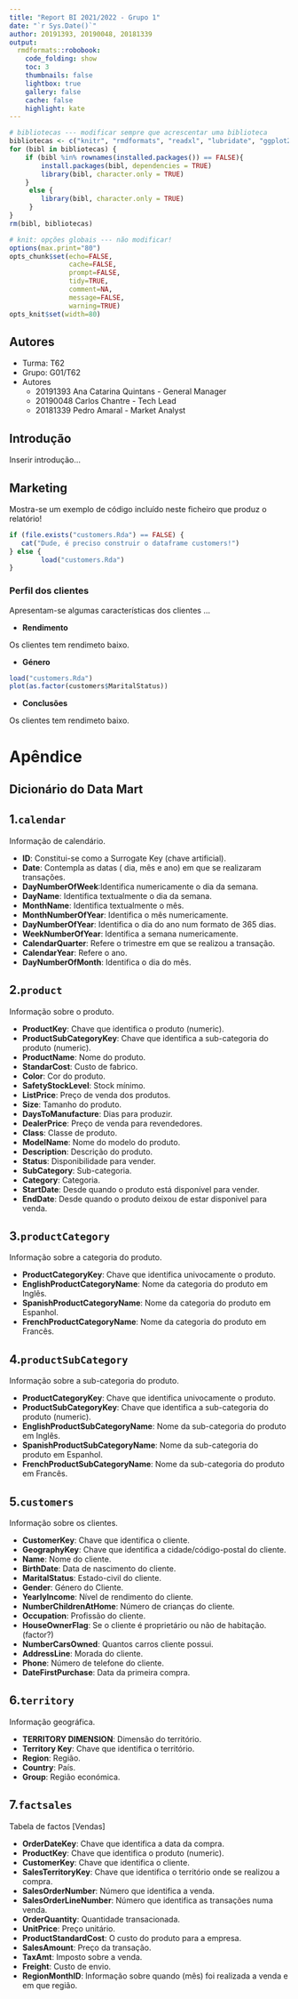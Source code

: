 ```yaml
---
title: "Report BI 2021/2022 - Grupo 1"
date: "`r Sys.Date()`"
author: 20191393, 20190048, 20181339
output:
  rmdformats::robobook:
    code_folding: show
    toc: 3
    thumbnails: false
    lightbox: true
    gallery: false
    cache: false
    highlight: kate
---
```


```r
# bibliotecas --- modificar sempre que acrescentar uma biblioteca
bibliotecas <- c("knitr", "rmdformats", "readxl", "lubridate", "ggplot2", "DT")
for (bibl in bibliotecas) {
    if (bibl %in% rownames(installed.packages()) == FALSE){
        install.packages(bibl, dependencies = TRUE)
        library(bibl, character.only = TRUE)    
    }
     else {
        library(bibl, character.only = TRUE)
     }
}
rm(bibl, bibliotecas)

# knit: opções globais --- não modificar!
options(max.print="80")
opts_chunk$set(echo=FALSE,
	           cache=FALSE,
               prompt=FALSE,
               tidy=TRUE,
               comment=NA,
               message=FALSE,
               warning=TRUE)
opts_knit$set(width=80)
```

## Autores

-   Turma: T62
-   Grupo: G01/T62
-   Autores
    -   20191393 Ana Catarina Quintans - General Manager
    -   20190048 Carlos Chantre - Tech Lead
    -   20181339 Pedro Amaral - Market Analyst

## Introdução

Inserir introdução...

## Marketing

Mostra-se um exemplo de código incluído neste ficheiro que produz o relatório!

```r
if (file.exists("customers.Rda") == FALSE) {
   cat("Dude, é preciso construir o dataframe customers!")
} else {
        load("customers.Rda")
}
```

### Perfil dos clientes

Apresentam-se algumas características dos clientes ...

-   **Rendimento**

Os clientes tem rendimeto baixo.

-   **Género**

```r
load("customers.Rda")
plot(as.factor(customers$MaritalStatus))
```

-   **Conclusões**

Os clientes tem rendimeto baixo.

# Apêndice

## Dicionário do **Data Mart**

## 1.`calendar`

Informação de calendário.

-   **ID**: Constitui-se como a Surrogate Key (chave artificial).
-   **Date**: Contempla as datas ( dia, mês e ano) em que se realizaram transações.
-   **DayNumberOfWeek**:Identifica numericamente o dia da semana.
-   **DayName**: Identifica textualmente o dia da semana.
-   **MonthName**: Identifica textualmente o mês.
-   **MonthNumberOfYear**: Identifica o mês numericamente.
-   **DayNumberOfYear**: Identifica o dia do ano num formato de 365 dias.
-   **WeekNumberOfYear**: Identifica a semana numericamente.
-   **CalendarQuarter**: Refere o trimestre em que se realizou a transação.
-   **CalendarYear**: Refere o ano.
-   **DayNumberOfMonth**: Identifica o dia do mês.

## 2.`product`

Informação sobre o produto.

-   **ProductKey**: Chave que identifica o produto (numeric).
-   **ProductSubCategoryKey**: Chave que identifica a sub-categoria do produto (numeric).
-   **ProductName**: Nome do produto.
-   **StandarCost**: Custo de fabrico.
-   **Color**: Cor do produto.
-   **SafetyStockLevel**: Stock mínimo.
-   **ListPrice**: Preço de venda dos produtos.
-   **Size**: Tamanho do produto.
-   **DaysToManufacture**: Dias para produzir.
-   **DealerPrice**: Preço de venda para revendedores.
-   **Class**: Classe de produto.
-   **ModelName**: Nome do modelo do produto.
-   **Description**: Descrição do produto.
-   **Status**: Disponibilidade para vender.
-   **SubCategory**: Sub-categoria.
-   **Category**: Categoria.
-   **StartDate**: Desde quando o produto está disponível para vender.
-   **EndDate**: Desde quando o produto deixou de estar disponivel para venda.

## 3.`productCategory`

Informação sobre a categoria do produto.

-   **ProductCategoryKey**: Chave que identifica univocamente o produto.
-   **EnglishProductCategoryName**: Nome da categoria do produto em Inglês.
-   **SpanishProductCategoryName**: Nome da categoria do produto em Espanhol.
-   **FrenchProductCategoryName**: Nome da categoria do produto em Francês.

## 4.`productSubCategory`

Informação sobre a sub-categoria do produto.

-   **ProductCategoryKey**: Chave que identifica univocamente o produto.
-   **ProductSubCategoryKey**: Chave que identifica a sub-categoria do produto (numeric).
-   **EnglishProductSubCategoryName**: Nome da sub-categoria do produto em Inglês.
-   **SpanishProductSubCategoryName**: Nome da sub-categoria do produto em Espanhol.
-   **FrenchProductSubCategoryName**: Nome da sub-categoria do produto em Francês.

## 5.`customers`

Informação sobre os clientes.

-   **CustomerKey**: Chave que identifica o cliente.
-   **GeographyKey**: Chave que identifica a cidade/código-postal do cliente.
-   **Name**: Nome do cliente.
-   **BirthDate**: Data de nascimento do cliente.
-   **MaritalStatus**: Estado-civil do cliente.
-   **Gender**: Género do Cliente.
-   **YearlyIncome**: Nível de rendimento do cliente.
-   **NumberChildrenAtHome**: Número de crianças do cliente.
-   **Occupation**: Profissão do cliente.
-   **HouseOwnerFlag**: Se o cliente é proprietário ou não de habitação. (factor?)
-   **NumberCarsOwned**: Quantos carros cliente possui.
-   **AddressLine**: Morada do cliente.
-   **Phone**: Número de telefone do cliente.
-   **DateFirstPurchase**: Data da primeira compra.

## 6.`territory`

Informação geográfica.

-   **TERRITORY DIMENSION**: Dimensão do território.
-   **Territory Key**: Chave que identifica o território.
-   **Region**: Região.
-   **Country**: País.
-   **Group**: Região económica.

## 7.`factsales`

Tabela de factos [Vendas]

-   **OrderDateKey**: Chave que identifica a data da compra.
-   **ProductKey**: Chave que identifica o produto (numeric).
-   **CustomerKey**: Chave que identifica o cliente.
-   **SalesTerritoryKey**: Chave que identifica o território onde se realizou a compra.
-   **SalesOrderNumber**: Número que identifica a venda.
-   **SalesOrderLineNumber**: Número que identifica as transações numa venda.
-   **OrderQuantity**: Quantidade transacionada.
-   **UnitPrice**: Preço unitário.
-   **ProductStandardCost**: O custo do produto para a empresa.
-   **SalesAmount**: Preço da transação.
-   **TaxAmt**: Imposto sobre a venda.
-   **Freight**: Custo de envio.
-   **RegionMonthID**: Informação sobre quando (mês) foi realizada a venda e em que região.
